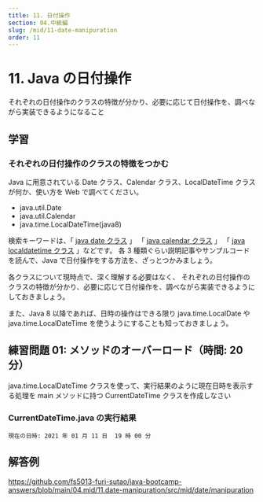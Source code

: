 ```yaml
---
title: 11. 日付操作
section: 04.中級編
slug: /mid/11-date-manipuration
order: 11
---
```


# 11. Java の日付操作

<p class="goal">
  それぞれの日付操作のクラスの特徴が分かり、必要に応じて日付操作を、調べながら実装できるようになること
</p>

## 学習

### それぞれの日付操作のクラスの特徴をつかむ

Java に用意されている Date クラス、Calendar クラス、LocalDateTime クラスが何か、使い方を Web で調べてください。

- java.util.Date
- java.util.Calendar
- java.time.LocalDateTime(java8)

検索キーワードは、「 [java date クラス](https://www.google.com/search?q=java+date+クラス) 」
「 [java calendar クラス](https://www.google.com/search?q=java+calendar+クラス) 」
「 [java localdatetime クラス](https://www.google.com/search?q=java+localdatetime+クラス) 」などです。
各 3 種類ぐらい説明記事やサンプルコードを読んで、Java で日付操作をする方法を、ざっとつかみましょう。

各クラスについて現時点で、深く理解する必要はなく、
それぞれの日付操作のクラスの特徴が分かり、必要に応じて日付操作を、調べながら実装できるようにしておきましょう。

また、Java 8 以降であれば、日時の操作はできる限り java.time.LocalDate や java.time.LocalDateTime を使うようにすることも知っておきましょう。

## 練習問題 01: メソッドのオーバーロード（時間: 20 分）

java.time.LocalDateTime クラスを使って、実行結果のように現在日時を表示する処理を main メソッドに持つ CurrentDateTime クラスを作成しなさい

### CurrentDateTime.java の実行結果

```console
現在の日時: 2021 年 01 月 11 日  19 時 00 分
```

## 解答例

https://github.com/fs5013-furi-sutao/java-bootcamp-answers/blob/main/04.mid/11.date-manipuration/src/mid/date/manipuration
